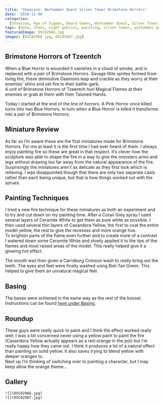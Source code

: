 ```yaml
---
title: 'Showcase: Warhammer Quest Silver Tower Brimstone Horrors'
date: '2016-11-06'
categories:
  [Showcase, Age of Sigmar, Board Games, Warhammer Quest, Silver Tower, Chaos]
tags: [base, chaos, night goblins, painting, silver tower, warhammer quest]
featuredImage: DSC02966.jpg
images: [DSC02966.jpg, DSC02967.jpg]
---
```


## Brimstone Horrors of Tzeentch

When a Blue Horror is wounded it vanishes in a cloud of smoke, and is replaced with a pair of Brimstone Horrors. Savage little sprites formed from living fire, these diminutive Daemons leap and crackle as they worry at their enemies' shins and set fire to their battle-garb.  
A unit of Brimstone Horrors of Tzeentch hurl Magical Flames at their enemies or grab at them with their Taloned Hands.

Today I started at the end of the line of horrors. A Pink Horror once killed turns into two Blue Horrors. In turn when a Blue Horror is killed it transforms into a pair of Brimstone Horrors.

## Miniature Review

As far as I’m aware these are the first miniatures made for Brimstone Horrors. For me at least it is the first time I had ever heard of them. I always enjoy painting fire so these are great in that respect. It’s clever how the sculpture was able to shape the fire in a way to give the monsters arms and legs without drawing too far away from the natural appearance of the fire.  
Surprisingly the miniatures aren’t as delicate as they first look which is relieving. I was disappointed though that there are only two separate casts rather than each being unique, but that is how things worked out with the sprues.

## Painting Techniques

I tried a new fire technique for these miniatures as both an experiment and to try and cut down on my painting time. After a Corax Grey spray I used several layers of Ceramite White to get them as pure white as possible. I then used several thin layers of Casandora Yellow, the first to coat the entire model yellow, the rest to give the recesses and more orange hue.  
To brighten parts of the flame even further and to create more of a contrast I watered down some Ceramite White and slowly applied it to the tips of the flames and most raised areas of the model. This really helped give it a glowing hot effect.

The mouth was then given a Carroburg Crimson wash to really bring out the teeth. The eyes and feet were finally washed using Biel-Tan Green. This helped to give them an unnatural magical feel.

## Basing

The bases were achieved in the same way as the rest of the boxset. Instructions can be found [here under Basing](/blog/posts/showcases/games/silver-tower/kairic-acolytes).

## Roundup

These guys were really quick to paint and I think the effect worked really well. I was a bit concerned never using a yellow paint to paint the fire (Casandora Yellow actually appears as a red-orange in the pot) but I’m really happy how they came out. I think it produces a lot of a natural effect than painting on solid yellow. It also saves trying to blend yellow with deeper oranges to.  
Next up I’m thinking of switching over to painting a character, but I may keep allow the orange theme…

## Gallery

```grid|2
![](DSC02966.jpg)
![](DSC02967.jpg)
```
